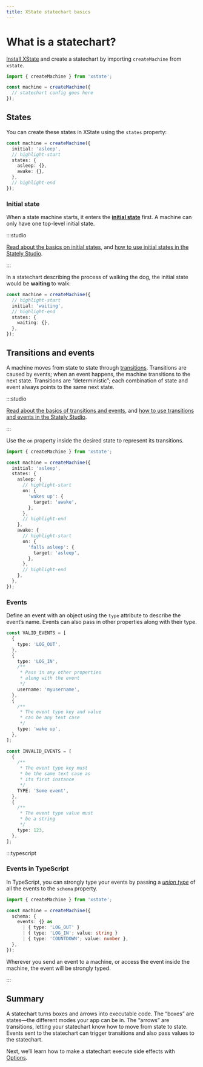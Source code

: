 ```yaml
---
title: XState statechart basics
---
```


# What is a statechart?

[Install XState](xstate/installation.mdx) and create a statechart by importing `createMachine` from `xstate`.

```ts
import { createMachine } from 'xstate';

const machine = createMachine({
  // statechart config goes here
});
```

## States

You can create these states in XState using the `states` property:

```ts
const machine = createMachine({
  initial: 'asleep',
  // highlight-start
  states: {
    asleep: {},
    awake: {},
  },
  // highlight-end
});
```

### Initial state

When a state machine starts, it enters the [**initial state**](states/initial-states.mdx) first. A machine can only have one top-level initial state.

:::studio

[Read about the basics on initial states](../../state-machines-and-statecharts.mdx#initial-state), and [how to use initial states in the Stately Studio](../../states/initial-states.mdx).

:::

In a statechart describing the process of walking the dog, the initial state would be **waiting** to walk:

```ts
const machine = createMachine({
  // highlight-start
  initial: 'waiting',
  // highlight-end
  states: {
    waiting: {},
  },
});
```

## Transitions and events

A machine moves from state to state through [transitions](transitions-and-events/intro.mdx). Transitions are caused by events; when an event happens, the machine transitions to the next state. Transitions are “deterministic”; each combination of state and event always points to the same next state.

:::studio

[Read about the basics of transitions and events](/state-machines-and-statecharts#transitions-and-events), and [how to use transitions and events in the Stately Studio](/transitions-and-events/intro).

:::

Use the `on` property inside the desired state to represent its transitions.

```ts
import { createMachine } from 'xstate';

const machine = createMachine({
  initial: 'asleep',
  states: {
    asleep: {
      // highlight-start
      on: {
        'wakes up': {
          target: 'awake',
        },
      },
      // highlight-end
    },
    awake: {
      // highlight-start
      on: {
        'falls asleep': {
          target: 'asleep',
        },
      },
      // highlight-end
    },
  },
});
```

### Events

Define an event with an object using the `type` attribute to describe the event’s name. Events can also pass in other properties along with their type.

```ts
const VALID_EVENTS = [
  {
    type: 'LOG_OUT',
  },
  {
    type: 'LOG_IN',
    /**
     * Pass in any other properties
     * along with the event
     */
    username: 'myusername',
  },
  {
    /**
     * The event type key and value
     * can be any text case
     */
    type: 'wake up',
  },
];

const INVALID_EVENTS = [
  {
    /**
     * The event type key must
     * be the same text case as
     * its first instance
     */
    TYPE: 'Some event',
  },
  {
    /**
     * The event type value must
     * be a string
     */
    type: 123,
  },
];
```

:::typescript

### Events in TypeScript

In TypeScript, you can strongly type your events by passing a _[union type](https://www.typescriptlang.org/docs/handbook/2/everyday-types.html#union-types)_ of all the events to the `schema` property.

```ts
import { createMachine } from 'xstate';

const machine = createMachine({
  schema: {
    events: {} as
      | { type: 'LOG_OUT' }
      | { type: 'LOG_IN'; value: string }
      | { type: 'COUNTDOWN'; value: number },
  },
});
```

Wherever you send an event to a machine, or access the event inside the machine, the event will be strongly typed.

:::

## Summary

A statechart turns boxes and arrows into executable code. The “boxes” are states—the different modes your app can be in. The “arrows” are transitions, letting your statechart know how to move from state to state. Events sent to the statechart can trigger transitions and also pass values to the statechart.

Next, we’ll learn how to make a statechart execute side effects with [Options](../basics/options.mdx).

